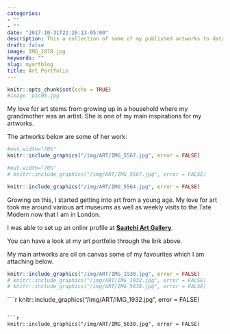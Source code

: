 ```yaml
---
categories:
- ""
- ""
date: "2017-10-31T22:26:13-05:00"
description: This a collection of some of my published artworks to data.
draft: false
image: IMG_1878.jpg
keywords: ""
slug: myartblog
title: Art Portfolio
---
```



```r
knitr::opts_chunk$set(echo = TRUE)
#image: pic08.jpg

```

My love for art stems from growing up in a household where my grandmother was an artist. She is one of my main inspirations for my artworks. 

The artworks below are some of her work:
```r
#out.width="70%"
knitr::include_graphics("/img/ART/IMG_5567.jpg", error = FALSE)
```

```r
#out.width="70%"
# knitr::include_graphics("/img/ART/IMG_5567.jpg", error = FALSE)

knitr::include_graphics("/img/ART/IMG_5564.jpg", error = FALSE)
```

Growing on this, I started getting into art from a young age. My love for art took me around various art museums as well as weekly visits to the Tate Modern now that I am in London. 

I was able to set up an onlinr profile at [**Saatchi Art Gallery**](https://www.saatchiart.com/account/artworks/1107889). 

You can have a look at my art portfolio through the link above.

My main artworks are oil on canvas some of my favourites which I am attaching below.


```r
knitr::include_graphics("/img/ART/IMG_1930.jpg", error = FALSE)
# knitr::include_graphics("/img/ART/IMG_1932.jpg", error = FALSE)
# knitr::include_graphics("/img/ART/IMG_5638.jpg", error = FALSE)

```

````r

knitr::include_graphics("/img/ART/IMG_1932.jpg", error = FALSE)

```

```r

knitr::include_graphics("/img/ART/IMG_5638.jpg", error = FALSE)

```